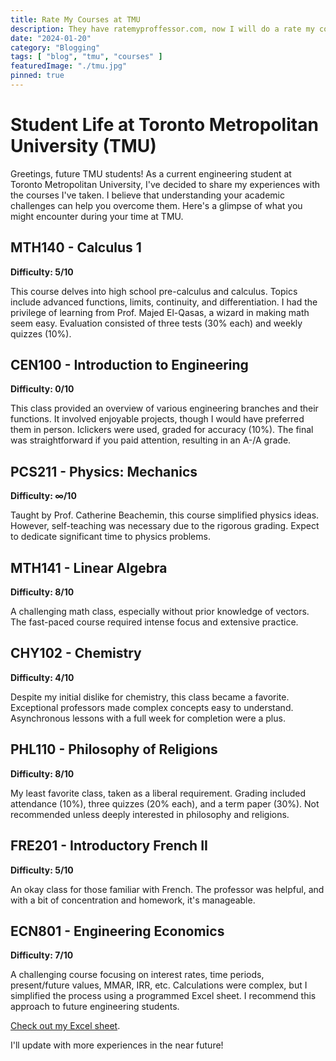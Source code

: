 ```yaml
---
title: Rate My Courses at TMU
description: They have ratemyproffessor.com, now I will do a rate my course
date: "2024-01-20"
category: "Blogging"
tags: [ "blog", "tmu", "courses" ]
featuredImage: "./tmu.jpg"
pinned: true
---
```

# Student Life at Toronto Metropolitan University (TMU)

Greetings, future TMU students! As a current engineering student at Toronto Metropolitan University, I've decided to share my experiences with the courses I've taken. I believe that understanding your academic challenges can help you overcome them. Here's a glimpse of what you might encounter during your time at TMU.

## MTH140 - Calculus 1
**Difficulty: 5/10**

This course delves into high school pre-calculus and calculus. Topics include advanced functions, limits, continuity, and differentiation. I had the privilege of learning from Prof. Majed El-Qasas, a wizard in making math seem easy. Evaluation consisted of three tests (30% each) and weekly quizzes (10%).

## CEN100 - Introduction to Engineering
**Difficulty: 0/10**

This class provided an overview of various engineering branches and their functions. It involved enjoyable projects, though I would have preferred them in person. Iclickers were used, graded for accuracy (10%). The final was straightforward if you paid attention, resulting in an A-/A grade.

## PCS211 - Physics: Mechanics
**Difficulty: ∞/10**

Taught by Prof. Catherine Beachemin, this course simplified physics ideas. However, self-teaching was necessary due to the rigorous grading. Expect to dedicate significant time to physics problems.

## MTH141 - Linear Algebra
**Difficulty: 8/10**

A challenging math class, especially without prior knowledge of vectors. The fast-paced course required intense focus and extensive practice.

## CHY102 - Chemistry
**Difficulty: 4/10**

Despite my initial dislike for chemistry, this class became a favorite. Exceptional professors made complex concepts easy to understand. Asynchronous lessons with a full week for completion were a plus.

## PHL110 - Philosophy of Religions
**Difficulty: 8/10**

My least favorite class, taken as a liberal requirement. Grading included attendance (10%), three quizzes (20% each), and a term paper (30%). Not recommended unless deeply interested in philosophy and religions.

## FRE201 - Introductory French II
**Difficulty: 5/10**

An okay class for those familiar with French. The professor was helpful, and with a bit of concentration and homework, it's manageable.

## ECN801 - Engineering Economics
**Difficulty: 7/10**

A challenging course focusing on interest rates, time periods, present/future values, MMAR, IRR, etc. Calculations were complex, but I simplified the process using a programmed Excel sheet. I recommend this approach to future engineering students.

[Check out my Excel sheet](https://docs.google.com/spreadsheets/d/1alKPBq-gp0N3wXtiheqiC0PdVfmqGHj9UCT4bmhMPeg/edit?usp=sharing).

I'll update with more experiences in the near future!
